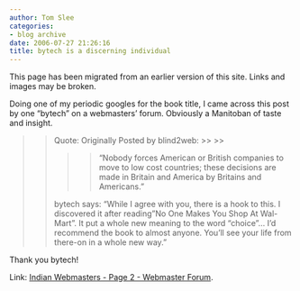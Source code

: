```yaml
---
author: Tom Slee
categories:
- blog archive
date: 2006-07-27 21:26:16
title: bytech is a discerning individual
---
```


::: {.callout-note}

This page has been migrated from an earlier version of this site. 
Links and images may be broken.

:::



				

Doing one of my periodic googles for the book title, I came across this post by one "bytech" on a webmasters' forum. Obviously a Manitoban of taste and insight.




<blockquote><blockquote>Quote:
Originally Posted by blind2web:
>> 
>> 

>> 
>> "Nobody forces American or British companies to move to low cost countries; these decisions are made in Britain and America by Britains and Americans. "
>> 
>> </blockquote>
> 
> bytech says: "While I agree with you, there is a hook to this. I discovered it after reading "No One Makes You Shop At Wal-Mart". It put a whole new meaning to the word "choice"... I'd recommend the book to almost anyone. You'll see your life from there-on in a whole new way."
> 
> </blockquote>

Thank you bytech! 




Link: [Indian Webmasters - Page 2 - Webmaster Forum](http://www.v7n.com/forums/forum-lobby/33924-indian-webmasters-2.html).


		
